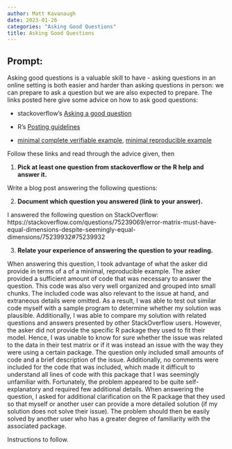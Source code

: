 ```yaml
---
author: Matt Kavanaugh
date: 2023-01-26
categories: "Asking Good Questions"
title: Asking Good Questions
---
```



## Prompt:

Asking good questions is a valuable skill to have - asking questions in an online setting is both easier and harder than asking questions in person: we can prepare to ask a question but we are also expected to prepare.
The links posted here give some advice on how to ask good questions:

- stackoverflow's [Asking a good question](http://stackoverflow.com/help/how-to-ask)

- R's [Posting guidelines](https://www.r-project.org/posting-guide.html)

- [minimal complete verifiable example](https://stackoverflow.com/help/mcve), [minimal reproducible example](https://www.tidyverse.org/help/)

Follow these links and read through the advice given, then

1. **Pick at least one question from stackoverflow or the R help and answer it.**

Write a blog post answering the following questions: 

2. **Document which question you answered (link to your answer).**

I answered the following question on StackOverflow: https://stackoverflow.com/questions/75239069/error-matrix-must-have-equal-dimensions-despite-seemingly-equal-dimensions/75239932#75239932

3. **Relate your experience of answering the question to your reading. **

When answering this question, I took advantage of what the asker did provide in terms of a of a minimal, reproducible example. The asker provided a sufficient amount of code that was necessary to answer the question. This code was also very well organized and grouped into small chunks. The included code was also relevant to the issue at hand, and extraneous details were omitted. As a result, I was able to test out similar code myself with a sample program to determine whether my solution was plausible. Additionally, I was able to compare my solution with related questions and answers presented by other StackOverflow users.
  However, the asker did not provide the specific R package they used to fit their model. Hence, I was unable to know for sure whether the issue was related to the data in their test matrix or if it was instead an issue with the way they were using a certain package. The question only included small amounts of code and a brief description of the issue. Additionally, no comments were included for the code that was included, which made it difficult to understand all lines of code with this package that I was seemingly unfamiliar with. 
  Fortunately, the problem appeared to be quite self-explanatory and required few additional details. When answering the question, I asked for additional clarification on the R package that they used so that myself or another user can provide a more detailed solution (if my solution does not solve their issue). The problem should then be easily solved by another user who has a greater degree of familiarity with the associated package.

<!--Go to [https://github.com/Stat585-at-ISU/blog](https://github.com/Stat585-at-ISU/blog) for instructions about how to prepare and submit your blog post.-->
Instructions to follow.
